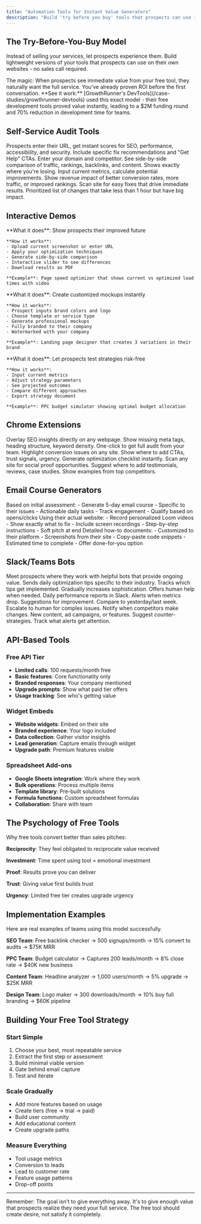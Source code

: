 ```yaml
---
title: "Automation Tools for Instant Value Generators"
description: "Build 'try before you buy' tools that prospects can use immediately"
---
```


## The Try-Before-You-Buy Model

Instead of selling your services, let prospects experience them. Build lightweight versions of your tools that prospects can use on their own websites - no sales call required.

<Note>
The magic: When prospects see immediate value from your free tool, they naturally want the full service. You've already proven ROI before the first conversation.
</Note>

<Note>
**See it work:** [GrowthRunner's DevTools](/case-studies/growthrunner-devtools) used this exact model - their free development tools proved value instantly, leading to a $2M funding round and 70% reduction in development time for teams.
</Note>

## Self-Service Audit Tools

<CardGroup cols={2}>
  <Card title="Website Grader" icon="gauge">
    Prospects enter their URL, get instant scores for SEO, performance, accessibility, and security. Include specific fix recommendations and "Get Help" CTAs.
  </Card>

  <Card title="Competitor Comparison Tool" icon="chart-mixed">
    Enter your domain and competitor. See side-by-side comparison of traffic, rankings, backlinks, and content. Shows exactly where you're losing.
  </Card>

  <Card title="ROI Calculator" icon="calculator">
    Input current metrics, calculate potential improvements. Show revenue impact of better conversion rates, more traffic, or improved rankings.
  </Card>

  <Card title="Quick Win Finder" icon="bolt">
    Scan site for easy fixes that drive immediate results. Prioritized list of changes that take less than 1 hour but have big impact.
  </Card>
</CardGroup>

## Interactive Demos

<AccordionGroup>
  <Accordion title="Before/After Previewer">
    **What it does**: Show prospects their improved future

    **How it works**:
    - Upload current screenshot or enter URL
    - Apply your optimization techniques
    - Generate side-by-side comparison
    - Interactive slider to see differences
    - Download results as PDF

    **Example**: Page speed optimizer that shows current vs optimized load times with video
  </Accordion>

  <Accordion title="Live Mockup Generator">
    **What it does**: Create customized mockups instantly

    **How it works**:
    - Prospect inputs brand colors and logo
    - Choose template or service type
    - Generate professional mockups
    - Fully branded to their company
    - Watermarked with your company

    **Example**: Landing page designer that creates 3 variations in their brand
  </Accordion>

  <Accordion title="Strategy Simulator">
    **What it does**: Let prospects test strategies risk-free

    **How it works**:
    - Input current metrics
    - Adjust strategy parameters
    - See projected outcomes
    - Compare different approaches
    - Export strategy document

    **Example**: PPC budget simulator showing optimal budget allocation
  </Accordion>
</AccordionGroup>

## Chrome Extensions

<Tabs>
  <Tab title="On-Page SEO Helper">
    Overlay SEO insights directly on any webpage. Show missing meta tags, heading structure, keyword density. One-click to get full audit from your team.
  </Tab>

  <Tab title="Conversion Optimizer">
    Highlight conversion issues on any site. Show where to add CTAs, trust signals, urgency. Generate optimization checklist instantly.
  </Tab>

  <Tab title="Social Proof Finder">
    Scan any site for social proof opportunities. Suggest where to add testimonials, reviews, case studies. Show examples from top competitors.
  </Tab>
</Tabs>

## Email Course Generators

<Steps>
  <Step title="Personalized Email Series">
    Based on initial assessment:
    - Generate 5-day email course
    - Specific to their issues
    - Actionable daily tasks
    - Track engagement
    - Qualify based on opens/clicks
  </Step>

  <Step title="Custom Video Tutorials">
    Using their actual website:
    - Record personalized Loom videos
    - Show exactly what to fix
    - Include screen recordings
    - Step-by-step instructions
    - Soft pitch at end
  </Step>

  <Step title="Implementation Guides">
    Detailed how-to documents:
    - Customized to their platform
    - Screenshots from their site
    - Copy-paste code snippets
    - Estimated time to complete
    - Offer done-for-you option
  </Step>
</Steps>

## Slack/Teams Bots

<Info>
Meet prospects where they work with helpful bots that provide ongoing value.
</Info>

<Card title="Daily Tips Bot">
  Sends daily optimization tips specific to their industry. Tracks which tips get implemented. Gradually increases sophistication. Offers human help when needed.
</Card>

<Card title="Performance Monitor">
  Daily performance reports in Slack. Alerts when metrics drop. Suggestions for improvement. Compare to yesterday/last week. Escalate to human for complex issues.
</Card>

<Card title="Competitor Alert Bot">
  Notify when competitors make changes. New content, ad campaigns, or features. Suggest counter-strategies. Track what alerts get attention.
</Card>

## API-Based Tools

### Free API Tier
- **Limited calls**: 100 requests/month free
- **Basic features**: Core functionality only
- **Branded responses**: Your company mentioned
- **Upgrade prompts**: Show what paid tier offers
- **Usage tracking**: See who's getting value

### Widget Embeds
- **Website widgets**: Embed on their site
- **Branded experience**: Your logo included
- **Data collection**: Gather visitor insights
- **Lead generation**: Capture emails through widget
- **Upgrade path**: Premium features visible

### Spreadsheet Add-ons
- **Google Sheets integration**: Work where they work
- **Bulk operations**: Process multiple items
- **Template library**: Pre-built solutions
- **Formula functions**: Custom spreadsheet formulas
- **Collaboration**: Share with team

## The Psychology of Free Tools

<Tip>
Why free tools convert better than sales pitches:
</Tip>

**Reciprocity**: They feel obligated to reciprocate value received

**Investment**: Time spent using tool = emotional investment

**Proof**: Results prove you can deliver

**Trust**: Giving value first builds trust

**Urgency**: Limited free tier creates upgrade urgency

## Implementation Examples

<Note>
Here are real examples of teams using this model successfully.
</Note>

**SEO Team**: Free backlink checker → 500 signups/month → 15% convert to audits → $75K MRR

**PPC Team**: Budget calculator → Captures 200 leads/month → 8% close rate → $40K new business

**Content Team**: Headline analyzer → 1,000 users/month → 5% upgrade → $25K MRR

**Design Team**: Logo maker → 300 downloads/month → 10% buy full branding → $60K pipeline

## Building Your Free Tool Strategy

### Start Simple
1. Choose your best, most repeatable service
2. Extract the first step or assessment
3. Build minimal viable version
4. Gate behind email capture
5. Test and iterate

### Scale Gradually
- Add more features based on usage
- Create tiers (free → trial → paid)
- Build user community
- Add educational content
- Create upgrade paths

### Measure Everything
- Tool usage metrics
- Conversion to leads
- Lead to customer rate
- Feature usage patterns
- Drop-off points

---

Remember: The goal isn't to give everything away. It's to give enough value that prospects realize they need your full service. The free tool should create desire, not satisfy it completely.